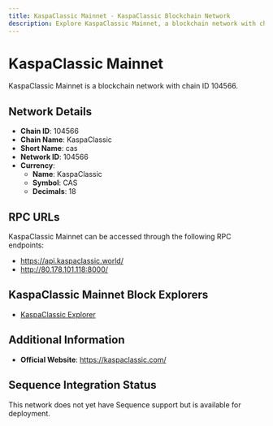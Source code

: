 ```yaml
--- 
title: KaspaClassic Mainnet - KaspaClassic Blockchain Network
description: Explore KaspaClassic Mainnet, a blockchain network with chain ID 104566. Learn about its native currency, KaspaClassic, and how to interact with the network.
---
```


# KaspaClassic Mainnet

KaspaClassic Mainnet is a blockchain network with chain ID 104566.

## Network Details

- **Chain ID**: 104566
- **Chain Name**: KaspaClassic
- **Short Name**: cas
- **Network ID**: 104566
- **Currency**: 
  - **Name**: KaspaClassic
  - **Symbol**: CAS
  - **Decimals**: 18

## RPC URLs

KaspaClassic Mainnet can be accessed through the following RPC endpoints:

- https://api.kaspaclassic.world/
- http://80.178.101.118:8000/

## KaspaClassic Mainnet Block Explorers

- [KaspaClassic Explorer](https://explorer.kaspaclassic.world)

## Additional Information

- **Official Website**: https://kaspaclassic.com/

## Sequence Integration Status

This network does not yet have Sequence support but is available for deployment.
